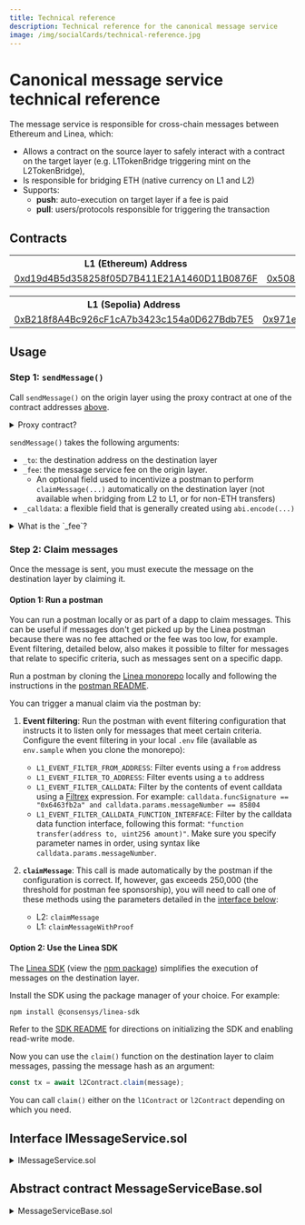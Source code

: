 ```yaml
---
title: Technical reference
description: Technical reference for the canonical message service
image: /img/socialCards/technical-reference.jpg
---
```



# Canonical message service technical reference

The message service is responsible for cross-chain messages between Ethereum and Linea, which:

- Allows a contract on the source layer to safely interact with a contract on the target layer 
(e.g. L1TokenBridge triggering mint on the L2TokenBridge),
- Is responsible for bridging ETH (native currency on L1 and L2)
- Supports:
  - **push**: auto-execution on target layer if a fee is paid
  - **pull**: users/protocols responsible for triggering the transaction

## Contracts

<Tabs groupId="Mainnet-Testnet" className="my-tabs">
  <TabItem value="Mainnet" label="Mainnet" default>
    <table>
      <tbody>
        <tr>
          <th>L1 (Ethereum) Address</th>
          <th>L2 (Linea) Address</th>
        </tr>
        <tr>
          <td>
            <a href="https://etherscan.io/address/0xd19d4B5d358258f05D7B411E21A1460D11B0876F">
              0xd19d4B5d358258f05D7B411E21A1460D11B0876F
            </a>
          </td>
          <td>
            <a href="https://lineascan.build/address/0x508Ca82Df566dCD1B0DE8296e70a96332cD644ec">
              0x508Ca82Df566dCD1B0DE8296e70a96332cD644ec
            </a>
          </td>
        </tr>
      </tbody>
    </table>
  </TabItem>
    <TabItem value="Linea Sepolia" label="Linea Sepolia">
    <table>
      <tbody>
        <tr>
          <th>L1 (Sepolia) Address</th>
          <th>L2 (Linea Sepolia) Address</th>
        </tr>
        <tr>
          <td>
            <a href="https://sepolia.etherscan.io/address/0xB218f8A4Bc926cF1cA7b3423c154a0D627Bdb7E5">
            0xB218f8A4Bc926cF1cA7b3423c154a0D627Bdb7E5
            </a>
          </td>
          <td>
            <a href="https://sepolia.lineascan.build/address/0x971e727e956690b9957be6d51ec16e73acac83a7">
            0x971e727e956690b9957be6d51Ec16E73AcAC83A7
            </a>
          </td>
        </tr>
      </tbody>
    </table>
  </TabItem>
</Tabs>

## Usage

### Step 1: `sendMessage()`

Call `sendMessage()` on the origin layer using the proxy contract at one of the contract addresses 
[above](#contracts).

<details>

<summary>Proxy contract?</summary>

A proxy contract is one that simply points towards the actual "implementation" contracts. This model
is beneficial as it allows the implementation contracts to be upgraded independently of the proxy,
allowing contract upgrades without having to start afresh and lose the proxy contract's history. 
When the implementation contracts are updated, the proxy contract is simply amended to point 
towards the new implementation contract addresses.

</details>

`sendMessage()` takes the following arguments:

- `_to`: the destination address on the destination layer
- `_fee`: the message service fee on the origin layer. 
  - An optional field used to incentivize a postman to perform `claimMessage(...)` automatically 
  on the destination layer (not available when bridging from L2 to L1, or for non-ETH transfers)
- `_calldata`: a flexible field that is generally created using `abi.encode(...)`

<details>

  <summary>What is the `_fee`?</summary>

  **L1 -> L2:**
  - Automatic claiming: 0 (The postman fee is sponsored by Linea.)
  - Manual claiming: 0

  :::note

  The postman fee for automatic claiming is only sponsored for transactions using less than 
  250,000 gas. Where sponsorship doesn't apply, the postman fee = `target layer gas price * (gas 
  estimated + gas limit surplus) * margin`, where:

  - `target layer gas price` = `eth_gasPrice` on the target layer
  - `gas estimated` = the current gas estimation
  - `gas limit surplus` = 6000
  - `margin` = 2

  :::

  **L2 -> L1:**
  - Manual claiming: 0.001 ETH (anti-DDOS fee)

  _Automatic claiming is not available for L2 -> L1._

  See our [main bridge page](../../get-started/how-to/bridge.mdx) for more information on the 
  execution fees that apply.

</details>

### Step 2: Claim messages

Once the message is sent, you must execute the message on the destination layer by claiming it.

#### Option 1: Run a postman

You can run a postman locally or as part of a dapp to claim messages. This can be useful if messages 
don't get picked up by the Linea postman because there was no fee attached or the fee was too low, 
for example. Event filtering, detailed below, also makes it possible to filter for messages
that relate to specific criteria, such as messages sent on a specific dapp.

Run a postman by cloning the [Linea monorepo](https://github.com/Consensys/linea-monorepo) 
locally and following the instructions in the [postman README](https://github.com/Consensys/linea-monorepo/tree/main/postman#readme).

You can trigger a manual claim via the postman by:

1. **Event filtering**: Run the postman with event filtering configuration that instructs it to 
listen only for messages that meet certain criteria. Configure the event filtering in your local 
`.env` file (available as `env.sample` when you clone the monorepo): 
    - `L1_EVENT_FILTER_FROM_ADDRESS`: Filter events using a `from` address
    - `L1_EVENT_FILTER_TO_ADDRESS`: Filter events using a `to` address
    - `L1_EVENT_FILTER_CALLDATA`: Filter by the contents of event calldata using a [Filtrex](https://github.com/joewalnes/filtrex/tree/master) 
    expression. For example: `calldata.funcSignature == "0x6463fb2a" and calldata.params.messageNumber == 85804`
    - `L1_EVENT_FILTER_CALLDATA_FUNCTION_INTERFACE`: Filter by the calldata data function interface, 
    following this format: `"function transfer(address to, uint256 amount)"`. Make sure you specify 
    parameter names in order, using syntax like `calldata.params.messageNumber`.

2. **`claimMessage`**: This call is made automatically by the postman if the configuration is 
correct. If, however, gas exceeds 250,000 (the threshold for postman fee sponsorship), you will 
need to call one of these methods using the parameters detailed in the [interface below](#interface-imessageservicesol):
    - L2: `claimMessage` 
    - L1: `claimMessageWithProof`

#### Option 2: Use the Linea SDK

The [Linea SDK](../../api/linea-sdk.mdx) (view the [npm package](https://www.npmjs.com/package/@consensys/linea-sdk?activeTab=readme))
simplifies the execution of messages on the destination layer.

Install the SDK using the package manager of your choice. For example:

```bash
npm install @consensys/linea-sdk
```

Refer to the [SDK README](https://github.com/Consensys/linea-monorepo/tree/main/sdk#readme) for 
directions on initializing the SDK and enabling read-write mode. 

Now you can use the `claim()` function on the destination layer to claim messages, passing the 
message hash as an argument:

```js
const tx = await l2Contract.claim(message);
```

You can call `claim()` either on the `l1Contract` or `l2Contract` depending on which you need.

## Interface IMessageService.sol

<details>
  <summary>IMessageService.sol</summary>
  <CodeBlock language="solidity">{IMessageService}</CodeBlock>
</details>

## Abstract contract MessageServiceBase.sol

<details>
  <summary>MessageServiceBase.sol</summary>
  <CodeBlock language="solidity">{MessageServiceBase}</CodeBlock>
</details>
